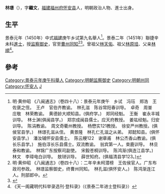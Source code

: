 '''林璟'''（{{bd|1418年||？}}），字'''繼文'''，[[福建|福建]][[福州府|福州府]][[怀安县|怀安县]]人，明朝政治人物、進士出身。

==生平==
景泰元年（1450年）中式[[福建|福建]]庚午乡试第九名舉人<ref>明·黄仲昭 《八闽通志》（卷四十八）：景泰元年庚午　乡试　冯珏　郑浩　王佐褒之侄。　王卢　官伯齐教谕。　林孔滋　陈谷常阳春训导。　卓奇　周崟　庄敬　林荣教谕。　黄德龄大顺知县。(俱府学。)　郑同经魁。　王衡　崔永丰城训导。　林士渊(俱闽县学。)　郑宗成闽县儒士。应天府教授。　姜竑经魁。归安训导。　陈涓教谕。　周文奇衢州教授。　杨懋实121教授。　徐安严州教授。(俱侯官县学。)　林璟孔滋从侄。　黄景隆　林孔仁孔滋之从弟。　郑懿知县。(俱怀安县学。)　潘汝辅怀安县儒士。　陈云粳122　谢章甫　林公杰香山教谕。(俱长乐县学。)　施伯淳长乐县儒士。双流教谕。　翁宾第一人。束鹿训导。　林旦泰和教谕。　林锦广东按察司副使。　宋毅苍桐训导。　陈鸿渐(俱连江县学。)　林文　李璋电白训导。　敖琎训导。　薛世知府。(俱福清县学123。)</ref>。景泰二年（1451年）聯捷辛未科[[進士|進士]]，授[[监察御史|监察御史]]，官至[[曹州|曹州]][[同知|同知]]<ref>明·黄仲昭 《八闽通志》（卷四十八）：二年辛未柯潜榜　王佐侯官人。广东布政司参政。　林璟监察御史，终曹州同知。　林孔滋(俱怀安人。)　陈鸿渐连江人。刑部郎中。</ref><ref>{{cite web|title=《福州府志（清·乾隆）》选举四|url=http://www.fzdqw.com/ShowText.asp?ToBook=1411&index=96&|publisher=福州地情网|accessdate=2014-05-04|deadurl=yes|archiveurl=https://web.archive.org/web/20140504191714/http://www.fzdqw.com/ShowText.asp?ToBook=1411&index=96&|archivedate=2014-05-04}}</ref>。曾祖父[[林天佑|林天佑]]、祖父[[林原珪|林原珪]]、父亲[[林順|林順]]<ref>《天一阁藏明代科举录选刊·登科录》（《景泰二年进士登科录》）</ref>。

==參考==
{{reflist}}
{{明朝人物小作品}}
{{景泰二年辛未科殿試金榜}}
{{DEFAULTSORT:Lin林}}
[[Category:景泰元年庚午科舉人|Category:景泰元年庚午科舉人]]
[[Category:明朝监察御史|Category:明朝监察御史]]
[[Category:明朝州同|Category:明朝州同]]
[[Category:怀安人|Category:怀安人]]
[[Category:林姓|J]]